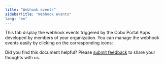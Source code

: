 ```yaml
---
title: "Webhook events"
sidebarTitle: "Webhook events"
lang: "en"
---
```



This tab display the webhook events triggered by the Cobo Portal Apps developed by members of your organization. You can manage the webhook events easily by clicking on the corresponding icons:

<Snippet />

<Tip>Did you find this document helpful? Please [submit feedback](https://forms.zohopublic.com/cobo/form/DocumentFeedbackForm/formperma/QvLOhxJv1_JMsJ-1dleZ8Itb_7rzN-LtgvsDdxosoVI?referrername=manuals) to share your thoughts with us.</Tip>